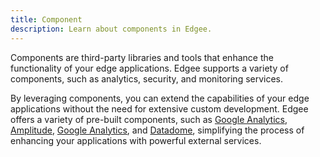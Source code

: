 ```yaml
---
title: Component
description: Learn about components in Edgee.
---
```


Components are third-party libraries and tools that enhance the functionality of your edge applications.
Edgee supports a variety of components, such as analytics, security, and monitoring services.

By leveraging components, you can extend the capabilities of your edge applications 
without the need for extensive custom development. Edgee offers a variety of pre-built components, 
such as [Google Analytics](/components/data-collection/google-analytics), 
[Amplitude](/components/data-collection/amplitude), [Google Analytics](/components/ab-testing/statsig), 
and [Datadome](/components/security/datadome), simplifying the process of 
enhancing your applications with powerful external services.

